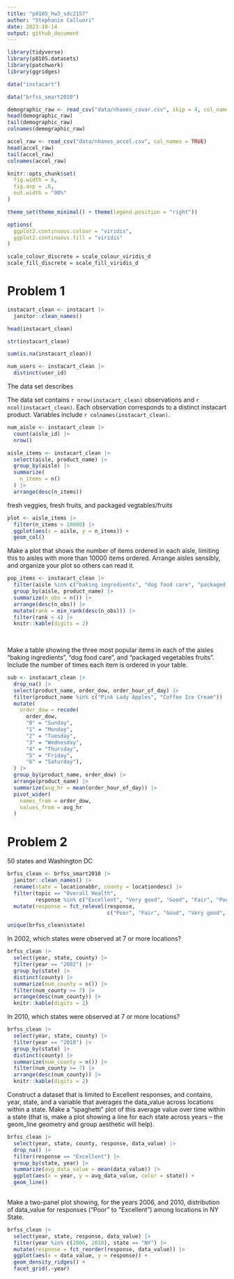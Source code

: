 ```yaml
---
title: "p8105_hw3_sdc2157"
author: "Stephanie Calluori"
date: 2023-10-14
output: github_document
---
```


```r
library(tidyverse)
library(p8105.datasets)
library(patchwork)
library(ggridges)

data("instacart")

data("brfss_smart2010")

demographic_raw <- read_csv("data/nhanes_covar.csv", skip = 4, col_names = TRUE)
head(demographic_raw)
tail(demographic_raw)
colnames(demographic_raw)

accel_raw <- read_csv("data/nhanes_accel.csv", col_names = TRUE)
head(accel_raw)
tail(accel_raw)
colnames(accel_raw)
```

```r
knitr::opts_chunk$set(
  fig.width = 6,
  fig.asp = .6,
  out.width = "90%"
)

theme_set(theme_minimal() + theme(legend.position = "right"))

options(
  ggplot2.continuous.colour = "viridis",
  ggplot2.continuous.fill = "viridis"
)

scale_colour_discrete = scale_colour_viridis_d
scale_fill_discrete = scale_fill_viridis_d
```


# Problem 1

```r
instacart_clean <- instacart |> 
  janitor::clean_names()

head(instacart_clean)

str(instacart_clean)

sum(is.na(instacart_clean))

num_users <- instacart_clean |> 
  distinct(user_id)

```


The data set describes

The data set contains `r nrow(instacart_clean)` observations and `r ncol(instacart_clean)`. Each observation corresponds to a distinct instacart product. Variables include `r colnames(instacart_clean)`.

```r
num_aisle <- instacart_clean |> 
  count(aisle_id) |> 
  nrow()

aisle_items <- instacart_clean |> 
  select(aisle, product_name) |> 
  group_by(aisle) |> 
  summarize(
    n_items = n()
  ) |> 
  arrange(desc(n_items))

```

fresh veggies, fresh fruits, and packaged vegtables/fruits

```r
plot <- aisle_items |> 
  filter(n_items > 10000) |> 
  ggplot(aes(x = aisle, y = n_items)) +
  geom_col()

```

Make a plot that shows the number of items ordered in each aisle, limiting this to aisles with more than 10000 items ordered. Arrange aisles sensibly, and organize your plot so others can read it.

```r
pop_items <- instacart_clean |> 
  filter(aisle %in% c("baking ingredients", "dog food care", "packaged vegetables fruits")) |> 
  group_by(aisle, product_name) |> 
  summarize(n_obs = n()) |> 
  arrange(desc(n_obs)) |> 
  mutate(rank = min_rank(desc(n_obs))) |>
  filter(rank < 4) |> 
  knitr::kable(digits = 2)
  
  
```

Make a table showing the three most popular items in each of the aisles “baking ingredients”, “dog food care”, and “packaged vegetables fruits”. Include the number of times each item is ordered in your table.



```r
sub <- instacart_clean |> 
  drop_na() |> 
  select(product_name, order_dow, order_hour_of_day) |> 
  filter(product_name %in% c("Pink Lady Apples", "Coffee Ice Cream")) |> 
  mutate(
    order_dow = recode(
      order_dow, 
      "0" = "Sunday",
      "1" = "Monday",
      "2" = "Tuesday",
      "3" = "Wednesday",
      "4" = "Thursday",
      "5" = "Friday",
      "6" = "Saturday"),
  ) |> 
  group_by(product_name, order_dow) |> 
  arrange(product_name) |> 
  summarize(avg_hr = mean(order_hour_of_day)) |> 
  pivot_wider(
    names_from = order_dow,
    values_from = avg_hr
  )


```


# Problem 2
50 states and Washington DC
```r
brfss_clean <- brfss_smart2010 |> 
  janitor::clean_names() |> 
  rename(state = locationabbr, county = locationdesc) |> 
  filter(topic == "Overall Health", 
         response %in% c("Excellent", "Very good", "Good", "Fair", "Poor")) |> 
  mutate(response = fct_relevel(response, 
                                c("Poor", "Fair", "Good", "Very good", "Excellent")))

unique(brfss_clean$state)

```

In 2002, which states were observed at 7 or more locations? 

```r
brfss_clean |> 
  select(year, state, county) |> 
  filter(year == "2002") |> 
  group_by(state) |> 
  distinct(county) |>
  summarize(num_county = n()) |> 
  filter(num_county >= 7) |> 
  arrange(desc(num_county)) |> 
  knitr::kable(digits = 2)

```


In 2010, which states were observed at 7 or more locations?

```r
brfss_clean |> 
  select(year, state, county) |> 
  filter(year == "2010") |> 
  group_by(state) |>
  distinct(county) |> 
  summarize(num_county = n()) |> 
  filter(num_county >= 7) |> 
  arrange(desc(num_county)) |> 
  knitr::kable(digits = 2)

```

Construct a dataset that is limited to Excellent responses, and contains, year, state, and a variable that averages the data_value across locations within a state. Make a “spaghetti” plot of this average value over time within a state (that is, make a plot showing a line for each state across years – the geom_line geometry and group aesthetic will help).

```r
brfss_clean |> 
  select(year, state, county, response, data_value) |>
  drop_na() |> 
  filter(response == "Excellent") |> 
  group_by(state, year) |> 
  summarize(avg_data_value = mean(data_value)) |> 
  ggplot(aes(x = year, y = avg_data_value, color = state)) +
  geom_line() 
  
```

Make a two-panel plot showing, for the years 2006, and 2010, distribution of data_value for responses (“Poor” to “Excellent”) among locations in NY State.

```r
brfss_clean |> 
  select(year, state, response, data_value) |> 
  filter(year %in% c(2006, 2010), state == "NY") |> 
  mutate(response = fct_reorder(response, data_value)) |> 
  ggplot(aes(x = data_value, y = response)) +
  geom_density_ridges() +
  facet_grid(.~year)
```




